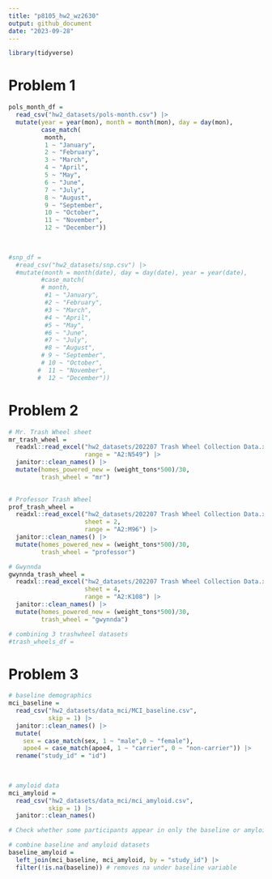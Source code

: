 ```yaml
---
title: "p8105_hw2_wz2630"
output: github_document
date: "2023-09-28"
---
```

```r
library(tidyverse)
```

# Problem 1
```r
pols_month_df = 
  read_csv("hw2_datasets/pols-month.csv") |> 
  mutate(year = year(mon), month = month(mon), day = day(mon),
         case_match(
          month,
          1 ~ "January",
          2 ~ "February",
          3 ~ "March",
          4 ~ "April",
          5 ~ "May",
          6 ~ "June",
          7 ~ "July",
          8 ~ "August",
          9 ~ "September",
          10 ~ "October",
          11 ~ "November",
          12 ~ "December"))
    
  
```



```r
#snp_df = 
  #read_csv("hw2_datasets/snp.csv") |> 
  #mutate(month = month(date), day = day(date), year = year(date),
         #case_match(
         # month,
          #1 ~ "January",
          #2 ~ "February",
          #3 ~ "March",
          #4 ~ "April",
          #5 ~ "May",
          #6 ~ "June",
          #7 ~ "July",
          #8 ~ "August",
         # 9 ~ "September",
         # 10 ~ "October",
        #  11 ~ "November",
        #  12 ~ "December"))
```


# Problem 2
```r
# Mr. Trash Wheel sheet
mr_trash_wheel = 
  readxl::read_excel("hw2_datasets/202207 Trash Wheel Collection Data.xlsx", 
                     range = "A2:N549") |> 
  janitor::clean_names() |> 
  mutate(homes_powered_new = (weight_tons*500)/30, 
         trash_wheel = "mr")
  
```

```r
# Professor Trash Wheel
prof_trash_wheel = 
  readxl::read_excel("hw2_datasets/202207 Trash Wheel Collection Data.xlsx", 
                     sheet = 2, 
                     range = "A2:M96") |> 
  janitor::clean_names() |> 
  mutate(homes_powered_new = (weight_tons*500)/30, 
         trash_wheel = "professor")
```

```r
# Gwynnda
gwynnda_trash_wheel = 
  readxl::read_excel("hw2_datasets/202207 Trash Wheel Collection Data.xlsx", 
                     sheet = 4, 
                     range = "A2:K108") |> 
  janitor::clean_names() |> 
  mutate(homes_powered_new = (weight_tons*500)/30, 
         trash_wheel = "gwynnda")
```

```r
# combining 3 trashwheel datasets
#trash_wheels_df =
```


# Problem 3
```r
# baseline demographics
mci_baseline = 
  read_csv("hw2_datasets/data_mci/MCI_baseline.csv",
           skip = 1) |> 
  janitor::clean_names() |> 
  mutate(
    sex = case_match(sex, 1 ~ "male",0 ~ "female"),
    apoe4 = case_match(apoe4, 1 ~ "carrier", 0 ~ "non-carrier")) |> 
  rename("study_id" = "id")
  
  
```

```r
# amyloid data
mci_amyloid = 
  read_csv("hw2_datasets/data_mci/mci_amyloid.csv",
           skip = 1) |> 
  janitor::clean_names()
```

```r
# Check whether some participants appear in only the baseline or amyloid datasets
```


```r
# combine baseline and amyloid datasets
baseline_amyloid = 
  left_join(mci_baseline, mci_amyloid, by = "study_id") |> 
  filter(!is.na(baseline)) # removes na under baseline variable
  
```












